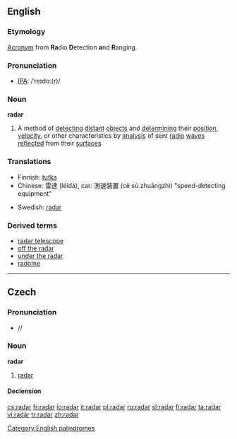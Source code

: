 ==English==

===Etymology===
[[Acronym]] from '''Ra'''dio '''D'''etection '''a'''nd '''R'''anging.

===Pronunciation===
*[[w:IPA|IPA]]: /ˈreɪdɑː(r)/

===Noun===
{{wikipedia}}
'''radar'''

# A method of [[detecting]] [[distant]] [[object]]s and [[determining]] their [[position]], [[velocity]], or other characteristics by [[analysis]] of sent [[radio]] [[wave]]s [[reflect]]ed from their [[surface]]s

===Translations===
{{rfc-level|Translations at L3+ (AutoFormat would have corrected level of Translations)}}
{{top}}
*Finnish: [[tutka]]
*Chinese: 雷達 (léidá), car: 測速裝置 (cè sù zhuāngzhì) "speed-detecting equipment"
{{mid}}
*Swedish: [[radar]] {{c}}
{{bottom}}

===Derived terms===
*[[radar telescope]]
*[[off the radar]]
*[[under the radar]]
*[[radome]]

[[Category:English palindromes]]

----
==Czech==
===Pronunciation===
* /{{IPA|radar}}/

===Noun===
'''radar''' {{m}}

# [[radar]]

====Declension====
{{cs-noun|radar|radaru|radaru|radar|radare|radaru|radarem |radary|radarů|radarům|radary|radary|radarech|radary}}

[[cs:radar]]
[[fr:radar]]
[[io:radar]]
[[it:radar]]
[[pl:radar]]
[[ru:radar]]
[[sl:radar]]
[[fi:radar]]
[[ta:radar]]
[[vi:radar]]
[[tr:radar]]
[[zh:radar]]